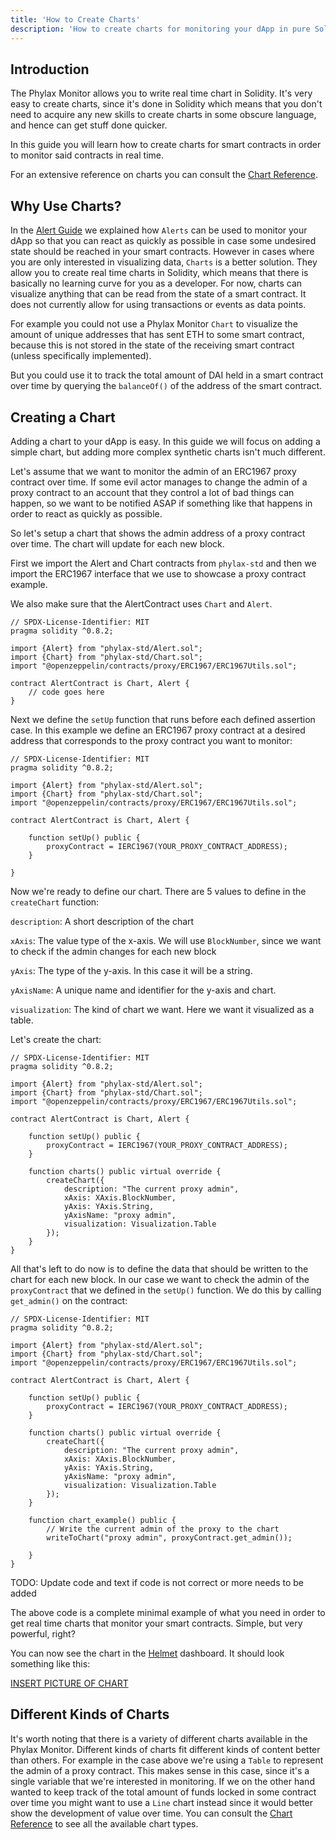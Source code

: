 ```yaml
---
title: 'How to Create Charts'
description: 'How to create charts for monitoring your dApp in pure Solidity'
---
```


## Introduction
The Phylax Monitor allows you to write real time chart in Solidity. It's very easy to create charts, since it's done in Solidity which means that you don't need to acquire any new skills to create charts in some obscure language, and hence can get stuff done quicker.

In this guide you will learn how to create charts for smart contracts in order to monitor said contracts in real time.

For an extensive reference on charts you can consult the [Chart Reference](../../phylax-monitor/references/charts).

## Why Use Charts?
In the [Alert Guide](monitor/guides/monitor-how-to-alerts) we explained how `Alerts` can be used to monitor your dApp so that you can react as quickly as possible in case some undesired state should be reached in your smart contracts. 
However in cases where you are only interested in visualizing data, `Charts` is a better solution.
They allow you to create real time charts in Solidity, which means that there is basically no learning curve for you as a developer. For now, charts can visualize anything that can be read from the state of a smart contract. It does not currently allow for using transactions or events as data points.

For example you could not use a Phylax Monitor `Chart` to visualize the amount of unique addresses that has sent ETH to some smart contract, because this is not stored in the state of the receiving smart contract (unless specifically implemented).

But you could use it to track the total amount of DAI held in a smart contract over time by querying the `balanceOf()` of the address of the smart contract.


## Creating a Chart
Adding a chart to your dApp is easy. In this guide we will focus on adding a simple chart, but adding more complex synthetic charts isn't much different.

Let's assume that we want to monitor the admin of an ERC1967 proxy contract over time. If some evil actor manages to change the admin of a proxy contract to an account that they control a lot of bad things can happen, so we want to be notified ASAP if something like that happens in order to react as quickly as possible.

So let's setup a chart that shows the admin address of a proxy contract over time. The chart will update for each new block.

First we import the Alert and Chart contracts from `phylax-std` and then we import the ERC1967 interface that we use to showcase a proxy contract example. 

We also make sure that the AlertContract uses `Chart` and `Alert`.
```solidity
// SPDX-License-Identifier: MIT
pragma solidity ^0.8.2;

import {Alert} from "phylax-std/Alert.sol";
import {Chart} from "phylax-std/Chart.sol";
import "@openzeppelin/contracts/proxy/ERC1967/ERC1967Utils.sol";

contract AlertContract is Chart, Alert {
    // code goes here
}

```
Next we define the `setUp` function that runs before each defined assertion case. In this example we define an ERC1967 proxy contract at a desired address that corresponds to the proxy contract you want to monitor:

```solidity
// SPDX-License-Identifier: MIT
pragma solidity ^0.8.2;

import {Alert} from "phylax-std/Alert.sol";
import {Chart} from "phylax-std/Chart.sol";
import "@openzeppelin/contracts/proxy/ERC1967/ERC1967Utils.sol";

contract AlertContract is Chart, Alert {
    
    function setUp() public {
        proxyContract = IERC1967(YOUR_PROXY_CONTRACT_ADDRESS);
    }
    
}

```
Now we're ready to define our chart. There are 5 values to define in the `createChart` function:

`description`: A short description of the chart

`xAxis`: The value type of the x-axis. We will use `BlockNumber`, since we want to check if the admin changes for each new block

`yAxis`: The type of the y-axis. In this case it will be a string.

`yAxisName`: A unique name and identifier for the y-axis and chart.

`visualization`: The kind of chart we want. Here we want it visualized as a table.

Let's create the chart:

```solidity
// SPDX-License-Identifier: MIT
pragma solidity ^0.8.2;

import {Alert} from "phylax-std/Alert.sol";
import {Chart} from "phylax-std/Chart.sol";
import "@openzeppelin/contracts/proxy/ERC1967/ERC1967Utils.sol";

contract AlertContract is Chart, Alert {
    
    function setUp() public {
        proxyContract = IERC1967(YOUR_PROXY_CONTRACT_ADDRESS);
    }
    
    function charts() public virtual override {
        createChart({
            description: "The current proxy admin",
            xAxis: XAxis.BlockNumber,
            yAxis: YAxis.String,
            yAxisName: "proxy admin",
            visualization: Visualization.Table
        });
    }
}

```

All that's left to do now is to define the data that should be written to the chart for each new block.
In our case we want to check the admin of the `proxyContract` that we defined in the `setUp()` function.
We do this by calling `get_admin()` on the contract:

```solidity
// SPDX-License-Identifier: MIT
pragma solidity ^0.8.2;

import {Alert} from "phylax-std/Alert.sol";
import {Chart} from "phylax-std/Chart.sol";
import "@openzeppelin/contracts/proxy/ERC1967/ERC1967Utils.sol";

contract AlertContract is Chart, Alert {
    
    function setUp() public {
        proxyContract = IERC1967(YOUR_PROXY_CONTRACT_ADDRESS);
    }
    
    function charts() public virtual override {
        createChart({
            description: "The current proxy admin",
            xAxis: XAxis.BlockNumber,
            yAxis: YAxis.String,
            yAxisName: "proxy admin",
            visualization: Visualization.Table
        });
    }

    function chart_example() public {
        // Write the current admin of the proxy to the chart
        writeToChart("proxy admin", proxyContract.get_admin());

    }
}

```

TODO: Update code and text if code is not correct or more needs to be added

The above code is a complete minimal example of what you need in order to get real time charts that monitor your smart contracts. Simple, but very powerful, right?

You can now see the chart in the [Helmet](link_to_helmet) dashboard. It should look something like this:

[INSERT PICTURE OF CHART](link_to_image_of_chart_in_helmet)

## Different Kinds of Charts
It's worth noting that there is a variety of different charts available in the Phylax Monitor.
Different kinds of charts fit different kinds of content better than others.
For example in the case above we're using a `Table` to represent the admin of a proxy contract. This makes sense in this case, since it's a single variable that we're interested in monitoring.
If we on the other hand wanted to keep track of the total amount of funds locked in some contract over time you might want to use a `Line` chart instead since it would better show the development of value over time.
You can consult the [Chart Reference](../../phylax-monitor/references/charts) to see all the available chart types.